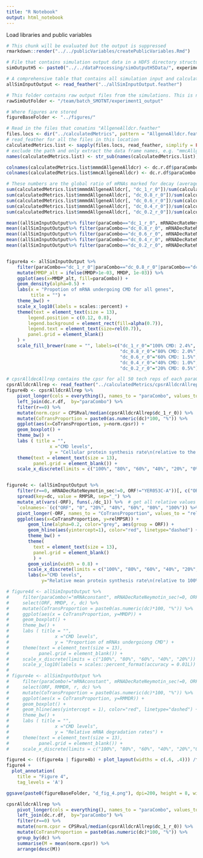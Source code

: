 ```yaml
---
title: "R Notebook"
output: html_notebook
---
```


Load libraries and public variables
```r
# This chunk will be evaluated but the output is suppressed
rmarkdown::render("../../publicVariables/createPublicVariables.Rmd")
```


```r
# File that contains simulation output data in a HDF5 directory structure specified in "/publicVariables/createPublicVariables.Rmd"
simOutputH5 <- paste0("../../dataProcessing/simOutputH5Data/", experimentID, "_output.h5")

# A comprehensive table that contains all simulation input and calculated output metrics
allSimInputOutput <- read_feather("../allSimInputOutput.feather")

# This folder contains raw output files from the simulations. This is needed for calculate_para_sp_mcpsr()
rawSimOutFolder <- "/team/batch_SMOTNT/experiment1_output"

# Where figures are stored
figureBaseFolder <- "../figures/"
```

```r
# Read in the files that conatins "AllgeneAlldcr.feather"
files.locs <- dir("../calculatedMetrics", pattern = "AllgeneAlldcr.feather", full.names = TRUE)
# read_feather for all the files in this location
calculatedMetrics.list <- sapply(files.locs, read_feather, simplify = FALSE)  
# exclude the path and only extract the data frame names, e.g. "mmcAllgeneAlldcr"
names(calculatedMetrics.list) <- str_sub(names(calculatedMetrics.list), nchar("../calculatedMetrics/")+1, -9)  

colnames(calculatedMetrics.list$mmmdAllgeneAlldcr) <- dc.r.df$paraCombo
colnames(calculatedMetrics.list$mmcAllgeneAlldcr) <- dc.r.df$paraCombo

# These numbers are the global ratio of mRNAs marked for decay (averaged by time and tech reps): global mRNAs marked for decay/total cellular mRNAs for each parameter combos
sum(calculatedMetrics.list$mmmdAllgeneAlldcr[, "dc_1_r_0"])/sum(calculatedMetrics.list$mmcAllgeneAlldcr[, "dc_1_r_0"])       #0.02440254
sum(calculatedMetrics.list$mmmdAllgeneAlldcr[, "dc_0.8_r_0"])/sum(calculatedMetrics.list$mmcAllgeneAlldcr[, "dc_0.8_r_0"])   #0.01972776
sum(calculatedMetrics.list$mmmdAllgeneAlldcr[, "dc_0.6_r_0"])/sum(calculatedMetrics.list$mmcAllgeneAlldcr[, "dc_0.6_r_0"])   #0.01498103
sum(calculatedMetrics.list$mmmdAllgeneAlldcr[, "dc_0.4_r_0"])/sum(calculatedMetrics.list$mmcAllgeneAlldcr[, "dc_0.4_r_0"])   #0.01010858
sum(calculatedMetrics.list$mmmdAllgeneAlldcr[, "dc_0.2_r_0"])/sum(calculatedMetrics.list$mmcAllgeneAlldcr[, "dc_0.2_r_0"])   #0.005121193

mean((allSimInputOutput%>% filter(paraCombo=="dc_1_r_0", mRNADecRateNeymotin_sec!=0, ORF!="YER053C-A"))$MMDP)     #0.04619035
mean((allSimInputOutput%>% filter(paraCombo=="dc_0.8_r_0", mRNADecRateNeymotin_sec!=0, ORF!="YER053C-A"))$MMDP)   #0.0374734
mean((allSimInputOutput%>% filter(paraCombo=="dc_0.6_r_0", mRNADecRateNeymotin_sec!=0, ORF!="YER053C-A"))$MMDP)   #0.02853558
mean((allSimInputOutput%>% filter(paraCombo=="dc_0.4_r_0", mRNADecRateNeymotin_sec!=0, ORF!="YER053C-A"))$MMDP)   #0.01931238
mean((allSimInputOutput%>% filter(paraCombo=="dc_0.2_r_0", mRNADecRateNeymotin_sec!=0, ORF!="YER053C-A"))$MMDP)   #0.009807305


figure4a <- allSimInputOutput %>%
    filter(paraCombo=="dc_1_r_0"|paraCombo=="dc_0.8_r_0"|paraCombo=="dc_0.6_r_0"|paraCombo=="dc_0.4_r_0"|paraCombo=="dc_0.2_r_0", mRNADecRateNeymotin_sec!=0, ORF!="YER053C-A") %>% 
    mutate(MMDP_alt = ifelse(MMDP>1e-03, MMDP, 1e-03)) %>%
    ggplot(aes(x=MMDP_alt, fill=paraCombo)) +   
    geom_density(alpha=0.5) +
    labs(x = "Propotion of mRNA undergoing CMD for all genes", 
         title = "") +
    theme_bw() +
    scale_x_log10(labels = scales::percent) +
    theme(text = element_text(size = 13), 
        legend.position = c(0.12, 0.8), 
        legend.background = element_rect(fill=alpha(0.7)),
        legend.text = element_text(size=rel(0.7)),
        panel.grid = element_blank()
    ) +
    scale_fill_brewer(name = "", labels=c("dc_1_r_0"="100% CMD: 2.4%",
                                          "dc_0.8_r_0"="80% CMD: 2.0%",
                                          "dc_0.6_r_0"="60% CMD: 1.5%",
                                          "dc_0.4_r_0"="40% CMD: 1.0%",
                                          "dc_0.2_r_0"="20% CMD: 0.5%")) 

# cpsrAlldecAllrep contains the cpsr for all 50 tech reps of each paraCombo, it was not joined in allSimInputOutput
cpsrAlldcrAllrep <- read_feather("../calculatedMetrics/cpsrAlldcrAllrep.feather")
figure4b <- cpsrAlldcrAllrep %>%  
    pivot_longer(cols = everything(), names_to = "paraCombo", values_to = "CPSRval") %>%
    left_join(dc.r.df,  by="paraCombo") %>%
    filter(r==0) %>%
    mutate(norm.cpsr = CPSRval/median(cpsrAlldcrAllrep$dc_1_r_0)) %>%   # normalizing all cells against the median cpsr value of dc_1_r_0
    mutate(CoTransProportion = paste0(as.numeric(dc)*100, "%")) %>%
    ggplot(aes(x=CoTransProportion, y=norm.cpsr)) +
    geom_boxplot() +
    theme_bw() +
    labs ( title = "",
                x ="CMD levels",
                y = "Cellular protein synthesis rate\n(relative to the meadian of 100% CMD)") +
    theme(text = element_text(size = 13),
          panel.grid = element_blank()) +
    scale_x_discrete(limits = c("100%", "80%", "60%", "40%", "20%", "0%"))


figure4c <- (allSimInputOutput %>%
    filter(r==0, mRNADecRateNeymotin_sec!=0, ORF!="YER053C-A"))[, c("ORF", "RMPSR", "dc")] %>%
    spread(key=dc, value = RMPSR, sep="_") %>%
    mutate_at(vars(-ORF), funs(./dc_1)) %>%  # get all relative values to r_0
    `colnames<-`(c("ORF", "0", "20%", "40%", "60%", "80%", "100%")) %>%
    pivot_longer(-ORF, names_to = "CoTransProportion", values_to = "relMPSR") %>%
    ggplot(aes(x=CoTransProportion, y=relMPSR)) +
        geom_line(alpha=0.2, color="grey", aes(group = ORF)) +
        geom_hline(aes(yintercept=1), color="red", linetype="dashed") +
        theme_bw() +
        theme(
          text = element_text(size = 13),
          panel.grid = element_blank()
          ) +
        geom_violin(width = 0.8) +
        scale_x_discrete(limits = c("100%", "80%", "60%", "40%", "20%", "0")) +
        labs(x="CMD levels",
             y="Relative mean protein synthesis rate\n(relative to 100%)")

# figure4d <- allSimInputOutput %>%  
#     filter(paraCombo!="mRNAconstant", mRNADecRateNeymotin_sec!=0, ORF!="YER053C-A", MMDP>1e-05, dc!=0) %>% 
#     select(ORF, MMDP, r, dc) %>%
#     mutate(CoTransProportion = paste0(as.numeric(dc)*100, "%")) %>%
#     ggplot(aes(x = CoTransProportion, y=MMDP)) +
#     geom_boxplot() +
#     theme_bw() +
#     labs ( title = "",
#                 x ="CMD levels",
#                 y = "Proportion of mRNAs undergoiong CMD") +
#     theme(text = element_text(size = 13),
#           panel.grid = element_blank()) +
#     scale_x_discrete(limits = c("100%", "80%", "60%", "40%", "20%")) +
#     scale_y_log10(labels = scales::percent_format(accuracy = 0.01L))
# 
# figure4e <- allSimInputOutput %>%  
#     filter(paraCombo!="mRNAconstant", mRNADecRateNeymotin_sec!=0, ORF!="YER053C-A") %>%
#     select(ORF, RMMDR, r, dc) %>%
#     mutate(CoTransProportion = paste0(as.numeric(dc)*100, "%")) %>%
#     ggplot(aes(x = CoTransProportion, y=RMMDR)) +
#     geom_boxplot() +
#     geom_hline(aes(yintercept = 1), color="red", linetype="dashed") +
#     theme_bw() +
#     labs ( title = "",
#                 x ="CMD levels",
#                 y = "Relative mRNA degradation rates") +
#     theme(text = element_text(size = 13),
#           panel.grid = element_blank()) +
#     scale_x_discrete(limits = c("100%", "80%", "60%", "40%", "20%","0%")) 

```

```r
figure4 <- ((figure4a | figure4b) + plot_layout(widths = c(.6, .4))) /figure4c
figure4 + 
  plot_annotation(
    title = "Figure 4",
    tag_levels = 'A') 

ggsave(paste0(figureBaseFolder, "d_fig_4.png"), dpi=200, height = 8, width = 12)

```

```r
cpsrAlldcrAllrep %>%  
    pivot_longer(cols = everything(), names_to = "paraCombo", values_to = "CPSRval") %>%
    left_join(dc.r.df,  by="paraCombo") %>%
    filter(r==0) %>%
    mutate(norm.cpsr = CPSRval/median(cpsrAlldcrAllrep$dc_1_r_0)) %>%   # normalizing all cells against the median cpsr value of dc_1_r_0
    mutate(CoTransProportion = paste0(as.numeric(dc)*100, "%")) %>%
    group_by(dc) %>%
    summarise(M = mean(norm.cpsr)) %>%
    arrange(desc(M))
```

